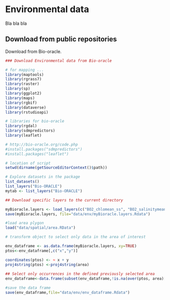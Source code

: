 # Environmental data

Bla bla bla

## Download from public repositories

Download from Bio-oracle. 

```r
### Download Environmental data from Bio-oracle

# for mapping ...
library(maptools)
library(rgrass7)
library(raster)
library(sp)
library(ggplot2)
library(maps)
library(rgbif)
library(dataverse)
library(rstudioapi)

# libraries for bio-oracle
library(rgdal)
library(sdmpredictors) 
library(leaflet)

# http://bio-oracle.org/code.php
#install.packages("sdmpredictors")
#install.packages("leaflet")

# location of script
setwd(dirname(getSourceEditorContext()$path))

# Explore datasets in the package 
list_datasets()
list_layers("Bio-ORACLE")
mytab <- list_layers("Bio-ORACLE")

## Download specific layers to the current directory 

myBioracle.layers <- load_layers(c("BO2_chlomean_ss", "BO2_salinitymean_ss", "BO_damean" ,"BO_sstmean", "BO_bathymean")) 
save(myBioracle.layers, file="data/env/myBioracle.layers.Rdata")

#load area plygon
load("data/spatial/area.RData")

# transform object to select only data in the area of interest

env_dataframe <- as.data.frame(myBioracle.layers, xy=TRUE)
ptos<-env_dataframe[,c("x","y")]

coordinates(ptos) <- ~ x + y
proj4string(ptos) <-proj4string(area)
  
## Select only occurrences in the defined previously selected area
env_dataframe<-data.frame(subset(env_dataframe,!is.na(over(ptos, area)[,1])))

#save the data frame
save(env_dataframe,file="data/env/env_dataframe.Rdata")


```

